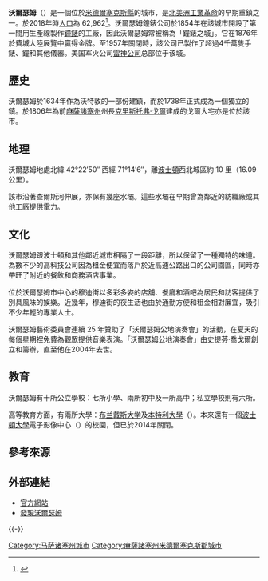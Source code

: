 {{NoteTA
|G1=USState
|G2=Unit
|1=zh-cn:沃尔瑟姆; zh-tw:沃爾瑟姆; zh-hk:窩咸;
|2=zh-cn:米德尔塞克斯; zh-tw:密德瑟斯; zh-hk:美度石士; zh-hant:米德爾塞克斯;
}}
{{Infobox City
|name = 沃爾瑟姆
|native_name = Waltham
|nickname = 鐘錶之城
|motto = 
|image_skyline = St. Mary's Roman Catholic Church, Waltham MA.jpg
|imagesize = 
|image_caption = 
|image_flag = 
|image_seal = 
|pushpin_map = USA
|mapsize = 
|map_caption = 
|subdivision_type = 國
|subdivision_name = {{USA}}
|subdivision_type1 = 州
|subdivision_name1 = [[马萨诸塞州|麻薩諸塞州]]
|subdivision_type2 = 縣
|subdivision_name2 = [[米德爾塞克斯縣_(麻薩諸塞州)|米德爾塞克斯縣]]
|leader_title = 市長
|leader_name = Jeannette A. McCarthy
|leader_title1 =
|leader_name1 = 
|established_title = 建立
|established_date = 1634年
|established_title1 = 鄉鎮
|established_date1 = 1738年
|established_title2 = 城市
|established_date2 = 1884年
|area_magnitude = 
|area_total_km2 = 35.2
|area_total_sq_mi = 13.6
|area_land_km2  = 32.9
|area_land_sq_mi = 12.7
|area_water_km2 = 2.4
|area_water_sq_mi = 0.9
|area_water_percent = 
|area_urban = 
|UrbanArea_sq_mi = 
|area_metro  = 
|MetroArea_sq_mi = 
|population_as_of  = 2018
|population_note = 
|population_total = 62,962
|population_urban = 
|population_metro  = 
|population_density_km2 = 1913.7
|population_density_sq_mi = 4957.6
|timezone = 東部標準時間
|utc_offset = -5
|timezone_DST = 東部標準時間
|utc_offset_DST = -4
|coordinates = {{coord|42|22|35|N|71|14|10|W|region:US-MA|display=inline}}
|elevation_m = 15
|elevation_ft = 50
|website = 
|footnotes = 
}}
'''沃爾瑟姆'''（{{lang-en|Waltham}}）是一個位於[[米德爾塞克斯縣_(麻薩諸塞州)|米德爾塞克斯縣]]的城市，是[[北美洲|北美洲]][[工業革命|工業革命]]的早期重鎮之一。於2018年時[[人口|人口]]為 62,962<ref>{{Cite web|title=U.S. Census Bureau QuickFacts: Waltham city, Massachusetts|url=https://www.census.gov/quickfacts/fact/table/walthamcitymassachusetts/PST045218|accessdate=2020-02-15|work=www.census.gov|language=en|archive-date=2020-02-15|archive-url=https://web.archive.org/web/20200215124330/https://www.census.gov/quickfacts/fact/table/walthamcitymassachusetts/PST045218|dead-url=no}}</ref>。沃爾瑟姆鐘錶公司於1854年在該城市開設了第一間用生產線製作[[鐘錶|鐘錶]]的工廠，因此沃爾瑟姆常被稱為「鐘錶之城」。它在1876年於費城大陸展覽中贏得金牌。至1957年關閉時，該公司已製作了超過4千萬隻手錶、鐘和其他儀器。美国军火公司[[雷神公司|雷神公司]]总部位于该城。

== 歷史 ==
沃爾瑟姆於1634年作為沃特敦的一部份建鎮，而於1738年正式成為一個獨立的鎮。於1806年為前[[麻薩諸塞州|麻薩諸塞州]]州長[[克里斯托弗·戈爾|克里斯托弗·戈爾]]建成的戈爾大宅亦是位於該市。

== 地理 ==
沃爾瑟姆地處北緯 42°22′50″ 西經 71°14′6″，離[[波士頓|波士頓]]西北城區約 10 里（16.09 公里）。

該市沿著查爾斯河伸展，亦保有幾座水壩。這些水壩在早期曾為鄰近的紡織廠或其他工廠提供電力。

== 文化 ==
沃爾瑟姆跟波士頓和其他鄰近城市相隔了一段距離，所以保留了一種獨特的味道。為數不少的高科技公司因為租金便宜而落戶於近高速公路出口的公司園區，同時亦帶旺了附近的餐飲和商務酒店事業。

位於沃爾瑟姆市中心的穆迪街以多彩多姿的店舖、餐廳和酒吧為居民和訪客提供了別具風味的娛樂。近幾年，穆迪街的夜生活也由於通勤方便和租金相對廉宜，吸引不少年輕的專業人士。

沃爾瑟姆藝術委員會連續 25 年贊助了「沃爾瑟姆公地演奏會」的活動，在夏天的每個星期裡免費為觀眾提供音樂表演。「沃爾瑟姆公地演奏會」由史提芬·喬戈爾創立和籌辦，直至他在2004年去世。

==教育==
沃爾瑟姆有十所公立學校：七所小學、兩所初中及一所高中；私立學校則有六所。

高等教育方面，有兩所大學：[[布兰戴斯大学|布兰戴斯大学]]及[[本特利大學|本特利大學]]（{{lang|en|Bentley University}}）。本來還有一個[[波士頓大學|波士頓大學]]電子影像中心（{{lang|en|Center for Digital Imaging Arts at Boston University}}）的校園，但已於2014年關閉。

==參考來源==
{{reflist}}

==外部連結==
{{stack begin}}
{{commonscat|Waltham, Massachusetts}}
{{stack end}}
* [http://www.city.waltham.ma.us/ 官方網站] {{Wayback|url=http://www.city.waltham.ma.us/ |date=19980112044632 }}
* [http://www.discoverwaltham.com/index.php 發現沃爾瑟姆] {{Wayback|url=http://www.discoverwaltham.com/index.php |date=20110901214730 }}

{{-}}
{{Massachusetts}}

{{DEFAULTSORT: Waltham}}
[[Category:马萨诸塞州城市|Category:马萨诸塞州城市]]
[[Category:麻薩諸塞州米德爾塞克斯郡城市|Category:麻薩諸塞州米德爾塞克斯郡城市]]